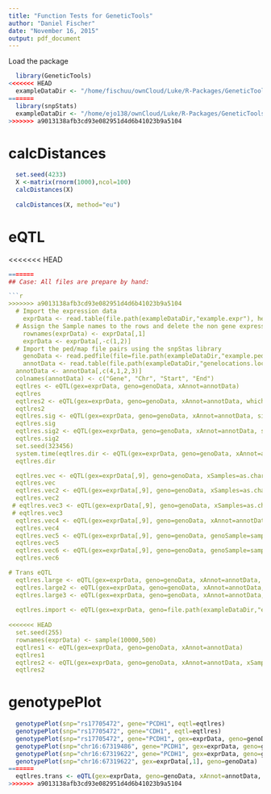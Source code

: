 ```yaml
---
title: "Function Tests for GeneticTools"
author: "Daniel Fischer"
date: "November 16, 2015"
output: pdf_document
---
```


Load the package
```r
  library(GeneticTools)
<<<<<<< HEAD
  exampleDataDir <- "/home/fischuu/ownCloud/Luke/R-Packages/GeneticTools/exampleData"
=======
  library(snpStats)
  exampleDataDir <- "/home/ejo138/ownCloud/Luke/R-Packages/GeneticTools/exampleData"
>>>>>>> a9013138afb3cd93e082951d4d6b41023b9a5104
```  
  
# calcDistances

```r
  set.seed(4233)
  X <-matrix(rnorm(1000),ncol=100)
  calcDistances(X)
  
  calcDistances(X, method="eu")
```
  
# eQTL
 
<<<<<<< HEAD
```r
=======
## Case: All files are prepare by hand:

```r
>>>>>>> a9013138afb3cd93e082951d4d6b41023b9a5104
  # Import the expression data
    exprData <- read.table(file.path(exampleDataDir,"example.expr"), header=TRUE)
  # Assign the Sample names to the rows and delete the non gene expression columns
    rownames(exprData) <- exprData[,1]
    exprData <- exprData[,-c(1,2)]
  # Import the ped/map file pairs using the snpStas library
    genoData <- read.pedfile(file=file.path(exampleDataDir,"example.ped"), snps=file.path(exampleDataDir,"example.map"))
    annotData <- read.table(file.path(exampleDataDir,"genelocations.loc"))
  annotData <- annotData[,c(4,1,2,3)]
  colnames(annotData) <- c("Gene", "Chr", "Start", "End")
  eqtlres <- eQTL(gex=exprData, geno=genoData, xAnnot=annotData)
  eqtlres
  eqtlres2 <- eQTL(gex=exprData, geno=genoData, xAnnot=annotData, which=c("PCDH1","PCDH10"))
  eqtlres2
  eqtlres.sig <- eQTL(gex=exprData, geno=genoData, xAnnot=annotData, sig=0.05)
  eqtlres.sig
  eqtlres.sig2 <- eQTL(gex=exprData, geno=genoData, xAnnot=annotData, sig=0.01, which=c("PCDH1","PCDH10"))
  eqtlres.sig2
  set.seed(323456)
  system.time(eqtlres.dir <- eQTL(gex=exprData, geno=genoData, xAnnot=annotData, method="dir", nper=100, mc=4))
  eqtlres.dir

  eqtlres.vec <- eQTL(gex=exprData[,9], geno=genoData, xSamples=as.character(1:500), xAnnot=annotData)
  eqtlres.vec
  eqtlres.vec2 <- eQTL(gex=exprData[,9], geno=genoData, xSamples=as.character(1:500), xAnnot=annotData[9,])
  eqtlres.vec2
 # eqtlres.vec3 <- eQTL(gex=exprData[,9], geno=genoData, xSamples=as.character(1:500))
 # eqtlres.vec3
  eqtlres.vec4 <- eQTL(gex=exprData[,9], geno=genoData, xAnnot=annotData[9,])
  eqtlres.vec4
  eqtlres.vec5 <- eQTL(gex=exprData[,9], geno=genoData, genoSample=sample(500), xAnnot=annotData[9,])
  eqtlres.vec5
  eqtlres.vec6 <- eQTL(gex=exprData[,9], geno=genoData, genoSample=sample(500), xAnnot=annotData)
  eqtlres.vec6

# Trans eQTL
  eqtlres.large <- eQTL(gex=exprData, geno=genoData, xAnnot=annotData, windowSize = NULL)
  eqtlres.large2 <- eQTL(gex=exprData, geno=genoData, xAnnot=annotData, windowSize = NULL, mc=4)
  eqtlres.large3 <- eQTL(gex=exprData, geno=genoData, xAnnot=annotData, windowSize = 0, mc=4)
  
  eqtlres.import <- eQTL(gex=exprData, geno=file.path(exampleDataDir,"example"), xAnnot=annotData)
  
<<<<<<< HEAD
  set.seed(255)
  rownames(exprData) <- sample(10000,500)
  eqtlres1 <- eQTL(gex=exprData, geno=genoData, xAnnot=annotData)
  eqtlres1
  eqtlres2 <- eQTL(gex=exprData, geno=genoData, xAnnot=annotData, xSamples=as.character(1:500))
  eqtlres2

```

# genotypePlot

```r
  genotypePlot(snp="rs17705472", gene="PCDH1", eqtl=eqtlres)
  genotypePlot(snp="rs17705472", gene="CDH1", eqtl=eqtlres)
  genotypePlot(snp="rs17705472", gene="PCDH1", gex=exprData, geno=genoData)
  genotypePlot(snp="chr16:67319486", gene="PCDH1", gex=exprData, geno=genoData)
  genotypePlot(snp="chr16:67319622", gene="PCDH1", gex=exprData, geno=genoData)
  genotypePlot(snp="chr16:67319622", gex=exprData[,1], geno=genoData)
=======
  eqtlres.trans <- eQTL(gex=exprData, geno=genoData, xAnnot=annotData, windowSize=NULL)
>>>>>>> a9013138afb3cd93e082951d4d6b41023b9a5104
```